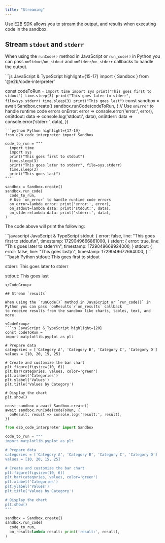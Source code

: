 ---
title: "Streaming"
---

Use E2B SDK allows you to stream the output, and results when executing code in the sandbox.


## Stream `stdout` and `stderr`
When using the `runCode()` method in JavaScript or `run_code()` in Python you can pass `onStdout`/`on_stdout` and `onStderr`/`on_stderr` callbacks to handle the output.

<CodeGroup>
```js JavaScript & TypeScript highlight={15-17}
import { Sandbox } from '@e2b/code-interpreter'

const codeToRun = `
  import time
  import sys
  print("This goes first to stdout")
  time.sleep(3)
  print("This goes later to stderr", file=sys.stderr)
  time.sleep(3)
  print("This goes last")
`
const sandbox = await Sandbox.create()
sandbox.runCode(codeToRun, {
  // Use `onError` to handle runtime code errors
  onError: error => console.error('error:', error),
  onStdout: data => console.log('stdout:', data),
  onStderr: data => console.error('stderr:', data),
})
```
```python Python highlight={17-19}
from e2b_code_interpreter import Sandbox

code_to_run = """
  import time
  import sys
  print("This goes first to stdout")
  time.sleep(3)
  print("This goes later to stderr", file=sys.stderr)
  time.sleep(3)
  print("This goes last")
"""

sandbox = Sandbox.create()
sandbox.run_code(
  code_to_run,
  # Use `on_error` to handle runtime code errors
  on_error=lambda error: print('error:', error),
  on_stdout=lambda data: print('stdout:', data),
  on_stderr=lambda data: print('stderr:', data),
)
```
</CodeGroup>

The code above will print the following:

<CodeGroup>
```javascript JavaScript & TypeScript
stdout: {
  error: false,
  line: "This goes first to stdout\n",
  timestamp: 1729049666861000,
}
stderr: {
  error: true,
  line: "This goes later to stderr\n",
  timestamp: 1729049669924000,
}
stdout: {
  error: false,
  line: "This goes last\n",
  timestamp: 1729049672664000,
}
```
```bash Python
stdout: This goes first to stdout

stderr: This goes later to stderr

stdout: This goes last
```
</CodeGroup>

## Stream `results`

When using the `runCode()` method in JavaScript or `run_code()` in Python you can pass `onResults`/`on_results` callback
to receive results from the sandbox like charts, tables, text, and more.

<CodeGroup>
```js JavaScript & TypeScript highlight={20}
const codeToRun = `
import matplotlib.pyplot as plt

# Prepare data
categories = ['Category A', 'Category B', 'Category C', 'Category D']
values = [10, 20, 15, 25]

# Create and customize the bar chart
plt.figure(figsize=(10, 6))
plt.bar(categories, values, color='green')
plt.xlabel('Categories')
plt.ylabel('Values')
plt.title('Values by Category')

# Display the chart
plt.show()
`
const sandbox = await Sandbox.create()
await sandbox.runCode(codeToRun, {
  onResult: result => console.log('result:', result),
})
```
```python Python highlight={24}
from e2b_code_interpreter import Sandbox

code_to_run = """
import matplotlib.pyplot as plt

# Prepare data
categories = ['Category A', 'Category B', 'Category C', 'Category D']
values = [10, 20, 15, 25]

# Create and customize the bar chart
plt.figure(figsize=(10, 6))
plt.bar(categories, values, color='green')
plt.xlabel('Categories')
plt.ylabel('Values')
plt.title('Values by Category')

# Display the chart
plt.show()
"""

sandbox = Sandbox.create()
sandbox.run_code(
  code_to_run,
  on_result=lambda result: print('result:', result),
)
```
</CodeGroup>
